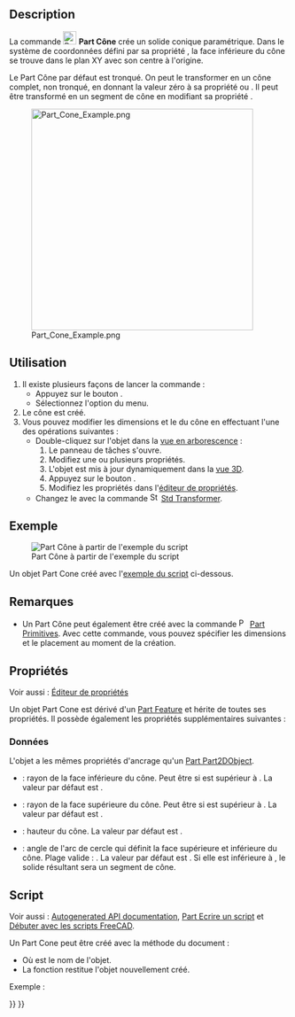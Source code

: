 <languages/>

{{Docnav/fr
|[[Part_Sphere/fr|Sphère]]
|[[Part_Torus/fr|Tore]]
|[[Part_Workbench/fr|Atelier Part]]
|IconL=Part_Sphere.svg
|IconR=Part_Torus.svg
|IconC=Workbench_Part.svg
}}

{{GuiCommand/fr
|Name=Part Cone
|Name/fr=Part Cône
|MenuLocation=Part → Primitives → Cône
|Workbenches=[[Part_Workbench/fr|Part]]
|SeeAlso=[[Part_Primitives/fr|Part Primitives]]
}}

== Description == 

La commande [[Image:Part_Cone.svg|24px]] '''Part Cône''' crée un solide conique paramétrique. Dans le système de coordonnées défini par sa propriété {{PropertyData|Placement}}, la face inférieure du cône se trouve dans le plan XY avec son centre à l'origine.

Le Part Cône par défaut est tronqué. On peut le transformer en un cône complet, non tronqué, en donnant la valeur zéro à sa propriété {{PropertyData|Radius1}} ou {{PropertyData|Radius2}}. Il peut être transformé en un segment de cône en modifiant sa propriété {{PropertyData|Angle}}.

[[Image:Part_Cone_Example.png|400px]]

<span id="Usage"></span>
== Utilisation == 

# Il existe plusieurs façons de lancer la commande :
#* Appuyez sur le bouton {{Button|[[Image:Part_Cone.svg|16px]] [[Part_Cone/fr|Cône]]}}.
#* Sélectionnez l'option {{MenuCommand|Part → Primitives → [[Image:Part_Cone.svg|16px]] Cône}} du menu.
# Le cône est créé.
# Vous pouvez modifier les dimensions et le {{PropertyData|Placement}} du cône en effectuant l'une des opérations suivantes :
#* Double-cliquez sur l'objet dans la [[Tree_view/fr|vue en arborescence]] :
#*# Le panneau de tâches {{MenuCommand|Primitives géométriques}} s'ouvre.
#*# Modifiez une ou plusieurs propriétés.
#*# L'objet est mis à jour dynamiquement dans la [[3D_view/fr|vue 3D]].
#*# Appuyez sur le bouton {{Button|OK}}.
#*# Modifiez les propriétés dans l'[[Property_editor/fr|éditeur de propriétés]].
#* Changez le {{PropertyData|Placement}} avec la commande [[Image:Std_TransformManip.svg|16px]] [[Std_TransformManip/fr|Std Transformer]].

<span id="Example"></span>
== Exemple ==

[[Image:Part_Cone_Scripting_Example.png|thumb|Part Cône à partir de l'exemple du script]]

Un objet Part Cone créé avec l'[[#Script|exemple du script]] ci-dessous.

<span id="Notes"></span>
== Remarques ==

* Un Part Cône peut également être créé avec la commande [[Image:Part_Primitives.svg|16px]] [[Part_Primitives/fr|Part Primitives]]. Avec cette commande, vous pouvez spécifier les dimensions et le placement au moment de la création.

<span id="Properties"></span>
== Propriétés ==

Voir aussi : [[Property_editor/fr|Éditeur de propriétés]]

Un objet Part Cone est dérivé d'un [[Part_Feature/fr|Part Feature]] et hérite de toutes ses propriétés. Il possède également les propriétés supplémentaires suivantes :

<span id="Data"></span>
=== Données ===

{{TitleProperty|Attachment}}

L'objet a les mêmes propriétés d'ancrage qu'un [[Part_Part2DObject/fr#Donn.C3.A9es|Part Part2DObject]].

{{TitleProperty|Cone}}

* {{PropertyData|Radius1|Length}} : rayon de la face inférieure du cône. Peut être {{Value|0mm}} si {{PropertyData|Radius2}} est supérieur à {{Value|0mm}}. La valeur par défaut est {{Value|2mm}}.
* {{PropertyData|Radius2|Length}} : rayon de la face supérieure du cône. Peut être {{Value|0mm}} si {{PropertyData|Radius1}} est supérieur à {{Value|0mm}}. La valeur par défaut est {{Value|4mm}}.
* {{PropertyData|Height|Length}} : hauteur du cône. La valeur par défaut est {{Value|10mm}}.
* {{PropertyData|Angle|Angle}} : angle de l'arc de cercle qui définit la face supérieure et inférieure du cône. Plage valide : {{Value|0° &lt; value &lt;&#61; 360°}}. La valeur par défaut est {{Value|360°}}. Si elle est inférieure à {{Value|360°}}, le solide résultant sera un segment de cône.

<span id="Scripting"></span>
==Script==

Voir aussi : [https://freecad.github.io/SourceDoc/ Autogenerated API documentation], [[Part_scripting/fr|Part Ecrire un script]] et [[FreeCAD_Scripting_Basics/fr|Débuter avec les scripts FreeCAD]].

Un Part Cone peut être créé avec la méthode {{incode|addObject()}} du document :

{{Code|code=
cone = FreeCAD.ActiveDocument.addObject("Part::Cone", "myCone")
}}

* Où {{Incode|"myCone"}} est le nom de l'objet.
* La fonction restitue l'objet nouvellement créé.

Exemple :

{{Code|code=
import FreeCAD as App

doc = App.activeDocument()

cone = doc.addObject("Part::Cone", "myCone")
cone.Radius1 = 5
cone.Radius2 = 10
cone.Height = 50
cone.Angle = 270
cone.Placement = App.Placement(App.Vector(1, 2, 3), App.Rotation(30, 60, 15))

doc.recompute()
}}


{{Docnav/fr
|[[Part_Sphere/fr|Sphère]]
|[[Part_Torus/fr|Tore]]
|[[Part_Workbench/fr|Atelier Part]]
|IconL=Part_Sphere.svg
|IconR=Part_Torus.svg
|IconC=Workbench_Part.svg
}}

{{Part_Tools_navi{{#translation:}}}}
{{Userdocnavi{{#translation:}}}}